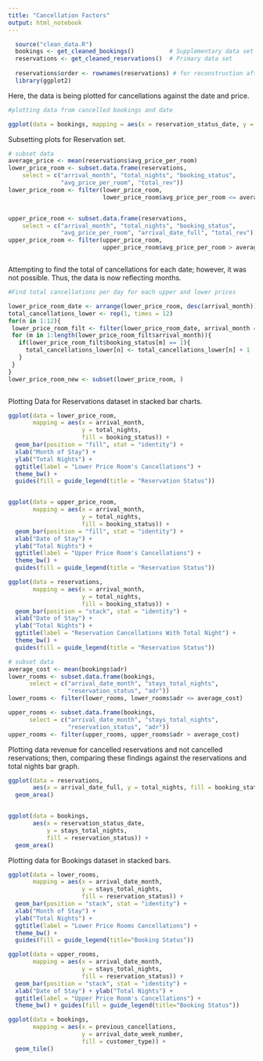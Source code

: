 ```yaml
---
title: "Cancellation Factors"
output: html_notebook
---
```


```r
  source("clean_data.R")
  bookings <- get_cleaned_bookings()          # Supplementary data set
  reservations <- get_cleaned_reservations()  # Primary data set
  
  reservations$order <- rownames(reservations) # for reconstruction after subsetting
  library(ggplot2)
```


Here, the data is being plotted for cancellations against the date and price. 

```r

#plotting data from cancelled bookings and date

ggplot(data = bookings, mapping = aes(x = reservation_status_date, y = adr, fill = is_canceled)) + geom_smooth(method = "lm", formula = y~x) + xlab("Date of Stay") + ylab("Average Room Price") 

```


Subsetting plots for Reservation set. 


```r
# subset data
average_price <- mean(reservations$avg_price_per_room)
lower_price_room <- subset.data.frame(reservations,
    select = c("arrival_month", "total_nights", "booking_status",
               "avg_price_per_room", "total_rev"))
lower_price_room <- filter(lower_price_room,
                           lower_price_room$avg_price_per_room <= average_price)


upper_price_room <- subset.data.frame(reservations,
    select = c("arrival_month", "total_nights", "booking_status", 
               "avg_price_per_room", "arrival_date_full", "total_rev")) 
upper_price_room <- filter(upper_price_room, 
                           upper_price_room$avg_price_per_room > average_price)



```


Attempting to find the total of cancellations for each date; however, it was not possible. Thus, the data is now reflecting months. 



```r
#Find total cancellations per day for each upper and lower prices 

lower_price_room_date <- arrange(lower_price_room, desc(arrival_month))
total_cancellations_lower <- rep(1, times = 12)
for(n in 1:12){
 lower_price_room_filt <- filter(lower_price_room_date, arrival_month == n)
 for (m in 1:length(lower_price_room_filt$arrival_month)){
   if(lower_price_room_filt$booking_status[m] == 1){
     total_cancellations_lower[n] <- total_cancellations_lower[n] + 1
   }
 }
}
lower_price_room_new <- subset(lower_price_room, )



```



Plotting Data for Reservations dataset in stacked bar charts. 


```r

ggplot(data = lower_price_room,
       mapping = aes(x = arrival_month,
                     y = total_nights,
                     fill = booking_status)) +
  geom_bar(position = "fill", stat = "identity") +
  xlab("Month of Stay") +
  ylab("Total Nights") +
  ggtitle(label = "Lower Price Room's Cancellations") +
  theme_bw() +
  guides(fill = guide_legend(title = "Reservation Status"))


ggplot(data = upper_price_room,
       mapping = aes(x = arrival_month,
                     y = total_nights,
                     fill = booking_status)) +
  geom_bar(position = "fill", stat = "identity") +
  xlab("Date of Stay") +
  ylab("Total Nights") +
  ggtitle(label = "Upper Price Room's Cancellations") +
  theme_bw() +
  guides(fill = guide_legend(title = "Reservation Status"))

ggplot(data = reservations,
       mapping = aes(x = arrival_month,
                     y = total_nights,
                     fill = booking_status)) +
  geom_bar(position = "stack", stat = "identity") +
  xlab("Date of Stay") +
  ylab("Total Nights") +
  ggtitle(label = "Reservation Cancellations With Total Night") +
  theme_bw() +
  guides(fill = guide_legend(title = "Reservation Status"))
```

```r

# subset data
average_cost <- mean(bookings$adr)
lower_rooms <- subset.data.frame(bookings,
      select = c("arrival_date_month", "stays_total_nights",
                 "reservation_status", "adr"))
lower_rooms <- filter(lower_rooms, lower_rooms$adr <= average_cost)

upper_rooms <- subset.data.frame(bookings,
      select = c("arrival_date_month", "stays_total_nights",
                 "reservation_status", "adr"))
upper_rooms <- filter(upper_rooms, upper_rooms$adr > average_cost)

```

Plotting data revenue for cancelled reservations and not cancelled reservations; then, comparing these findings against the reservations and total nights bar graph. 

```r

ggplot(data = reservations,
       aes(x = arrival_date_full, y = total_nights, fill = booking_status)) +
  geom_area()


ggplot(data = bookings,
       aes(x = reservation_status_date,
           y = stays_total_nights,
           fill = reservation_status)) + 
  geom_area()

```



Plotting data for Bookings dataset in stacked bars. 

```r
ggplot(data = lower_rooms,
       mapping = aes(x = arrival_date_month,
                     y = stays_total_nights,
                     fill = reservation_status)) +
  geom_bar(position = "stack", stat = "identity") +
  xlab("Month of Stay") +
  ylab("Total Nights") +
  ggtitle(label = "Lower Price Rooms Cancellations") +
  theme_bw() +
  guides(fill = guide_legend(title="Booking Status"))

ggplot(data = upper_rooms,
       mapping = aes(x = arrival_date_month,
                     y = stays_total_nights,
                     fill = reservation_status)) +
  geom_bar(position = "stack", stat = "identity") +
  xlab("Date of Stay") + ylab("Total Nights") +
  ggtitle(label = "Upper Price Room's Cancellations") +
  theme_bw() + guides(fill = guide_legend(title="Booking Status")) 

ggplot(data = bookings,
       mapping = aes(x = previous_cancellations,
                     y = arrival_date_week_number,
                     fill = customer_type)) +
  geom_tile()
```